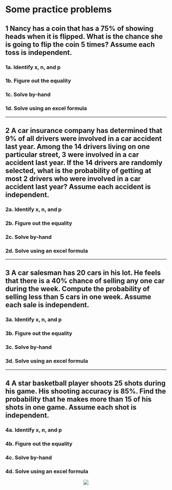 # Some practice problems

## 1 Nancy has a coin that has a 75% of showing heads when it is flipped. What is the chance she is going to flip the coin 5 times? Assume each toss is independent.

### 1a. Identify x, n, and p

### 1b. Figure out the equality

### 1c. Solve by-hand

### 1d. Solve using an excel formula

***

## 2 A car insurance company has determined that 9% of all drivers were involved in a car accident last year. Among the 14 drivers living on one particular street, 3 were involved in a car accident last year. If the 14 drivers are randomly selected, what is the probability of getting at most 2 drivers who were involved in a car accident last year? Assume each accident is independent.

### 2a. Identify x, n, and p

### 2b. Figure out the equality

### 2c. Solve by-hand

### 2d. Solve using an excel formula

***

## 3 A car salesman has 20 cars in his lot. He feels that there is a 40% chance of selling any one car during the week. Compute the probability of selling less than 5 cars in one week. Assume each sale is independent.

### 3a. Identify x, n, and p

### 3b. Figure out the equality

### 3c. Solve by-hand

### 3d. Solve using an excel formula

***

## 4 A star basketball player shoots 25 shots during his game. His shooting accuracy  is 85%. Find the probability that he makes more than 15 of his shots in one  game. Assume each shot is independent.

### 4a. Identify x, n, and p

### 4b. Figure out the equality

### 4c. Solve by-hand

### 4d. Solve using an excel formula

<center>  
![](www/curve.png)
</center>